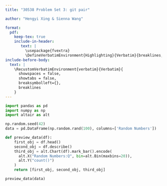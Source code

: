 ```yaml
---
title: "30538 Problem Set 3: git pair"

author: "Hengyi Xing & Sienna Wang"

format: 
  pdf:
    keep-tex: true
    include-in-header: 
       text: |
         \usepackage{fvextra}
         \DefineVerbatimEnvironment{Highlighting}{Verbatim}{breaklines,commandchars=\\\{\}}
include-before-body:
  text: |
    \RecustomVerbatimEnvironment{verbatim}{Verbatim}{
      showspaces = false,
      showtabs = false,
      breaksymbolleft={},
      breaklines
    }
---
```


```python
import pandas as pd
import numpy as np
import altair as alt

np.random.seed(42)
data = pd.DataFrame(np.random.rand(100), columns=['Random Numbers'])

def preview_data(df):
    first_obj = df.head()
    second_obj = df.describe()
    third_obj = alt.Chart(df).mark_bar().encode(
      alt.X("Random Numbers:Q", bin=alt.Bin(maxbins=20)),
      alt.Y("count()")
    )
    return [first_obj, second_obj, third_obj]

preview_data(data)
```